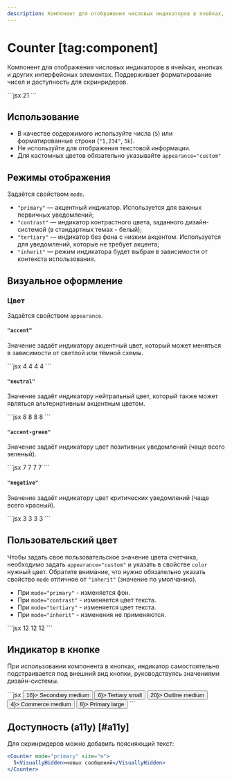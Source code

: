 ```yaml
---
description: Компонент для отображения числовых индикаторов в ячейках, кнопках и других интерфейсных элементах.
---
```


<Overview group="data-display">

# Counter [tag:component]

Компонент для отображения числовых индикаторов в ячейках, кнопках и других интерфейсных элементах.
Поддерживает форматирование чисел и доступность для скринридеров.

</Overview>

<Playground>
  ```jsx
  <Counter mode="primary">21</Counter>
  ```
</Playground>

## Использование

- В качестве содержимого используйте числа (`5`) или форматированные строки (`"1,234"`, `5k`).
- Не используйте для отображения текстовой информации.
- Для кастомных цветов обязательно указывайте `appearance="custom"`

## Режимы отображения

Задаётся свойством `mode`.

- `"primary"` — акцентный индикатор. Используется для важных первичных уведомлений;
- `"contrast"` — индикатор контрастного цвета, заданного дизайн-системой (в стандартных темах - белый);
- `"tertiary"` — индикатор без фона с низким акцентом. Используется для уведомлений,
  которые не требует акцента;
- `"inherit"` — режим индикатора будет выбран в зависимости от контекста использования.

## Визуальное оформление

### Цвет

Задаётся свойством `appearance`.

#### `"accent"`

Значение задаёт индикатору акцентный цвет, который может меняться в зависимости от светлой или тёмной схемы.

<Playground>
  ```jsx
  <Counter appearance="accent" mode="primary">
    4
  </Counter>
  <Counter appearance="accent" mode="contrast">
    4
  </Counter>
  <Counter appearance="accent" mode="tertiary">
    4
  </Counter>
  <Counter appearance="accent" mode="inherit">
    4
  </Counter>
  ```
</Playground>

#### `"neutral"`

Значение задаёт индикатору нейтральный цвет, который также может являться альтернативным акцентным цветом.

<Playground>
  ```jsx
  <Counter appearance="neutral" mode="primary">
    8
  </Counter>
  <Counter appearance="neutral" mode="contrast">
    8
  </Counter>
  <Counter appearance="neutral" mode="tertiary">
    8
  </Counter>
  <Counter appearance="neutral" mode="inherit">
    8
  </Counter>
  ```
</Playground>

#### `"accent-green"`

Значение задаёт индикатору цвет позитивных уведомлений (чаще всего зеленый).

<Playground>
  ```jsx
  <Counter appearance="accent-green" mode="primary">
    7
  </Counter>
  <Counter appearance="accent-green" mode="contrast">
    7
  </Counter>
  <Counter appearance="accent-green" mode="tertiary">
    7
  </Counter>
  <Counter appearance="accent-green" mode="inherit">
    7
  </Counter>
  ```
</Playground>

#### `"negative"`

Значение задаёт индикатору цвет критических уведомлений (чаще всего красный).

<Playground>
  ```jsx
  <Counter appearance="accent-red" mode="primary">
    3
  </Counter>
  <Counter appearance="accent-red" mode="contrast">
    3
  </Counter>
  <Counter appearance="accent-red" mode="tertiary">
    3
  </Counter>
  <Counter appearance="accent-red" mode="inherit">
    3
  </Counter>
  ```
</Playground>

## Пользовательский цвет

Чтобы задать свое пользовательское значение цвета счетчика, необходимо задать `appearance="custom"`
и указать в свойстве `color` нужный цвет. Обратите внимание, что нужно обязательно указать
свойство `mode` отличное от `"inherit"` (значение по умолчанию).

- При `mode="primary"` - изменяется фон.
- При `mode="contrast"` - изменяется цвет текста.
- При `mode="tertiary"` - изменяется цвет текста.
- При `mode="inherit"` - изменения не применяются.

<Playground>
  ```jsx
  <Counter appearance="custom" mode="primary" color="#FFA500">
    12
  </Counter>
  <Counter appearance="custom" mode="contrast" color="#FFA500">
    12
  </Counter>
  <Counter appearance="custom" mode="tertiary" color="#FFA500">
    12
  </Counter>
  ```
</Playground>

## Индикатор в кнопке

При использовании компонента в кнопках, индикатор самостоятельно подстраивается под внешний вид кнопки,
руководствуясь значениями дизайн-системы.

<Playground>
  ```jsx
  <Button mode="secondary" size="m" after={<Counter>16</Counter>}>
    Secondary medium
  </Button>
  <Button mode="tertiary" after={<Counter size="s">6</Counter>}>
    Tertiary small
  </Button>
  <Button mode="outline" size="m" after={<Counter>20</Counter>}>
    Outline medium
  </Button>
  <Button mode="primary" appearance="positive" size="m" after={<Counter>4</Counter>}>
    Commerce medium
  </Button>
  <Button size="l" after={<Counter>8</Counter>}>
    Primary large
  </Button>
  ```
</Playground>

## Доступность (a11y) [#a11y]

Для скринридеров можно добавить поясняющий текст:

```jsx
<Counter mode="primary" size="m">
  5<VisuallyHidden>новых сообщений</VisuallyHidden>
</Counter>
```
